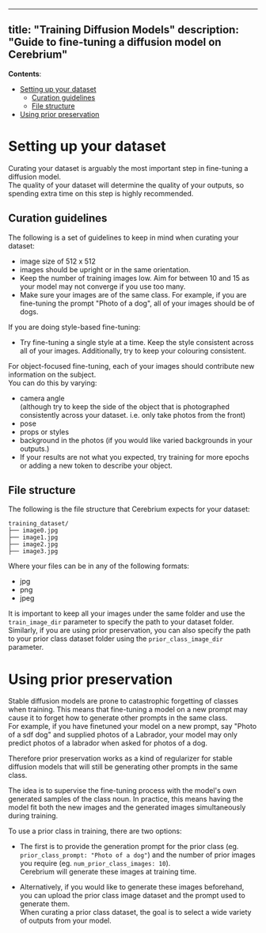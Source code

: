 
---
title: "Training Diffusion Models"
description: "Guide to fine-tuning a diffusion model on Cerebrium"
---

**Contents**:
- [Setting up your dataset](#setting-up-your-dataset)
  - [Curation guidelines](#curation-guidelines)
  - [File structure](#file-structure)
- [Using prior preservation](#using-prior-preservation)




# Setting up your dataset
Curating your dataset is arguably the most important step in fine-tuning a diffusion model.  
The quality of your dataset will determine the quality of your outputs, so spending extra time on this step is highly recommended.

## Curation guidelines

The following is a set of guidelines to keep in mind when curating your dataset:
- image size of 512 x 512 
- images should be upright or in the same orientation.
- Keep the number of training images low. Aim for between 10 and 15 as your model may not converge if you use too many.
- Make sure your images are of the same class. For example, if you are fine-tuning the prompt "Photo of a dog", all of your images should be of dogs.



If you are doing style-based fine-tuning:
- Try fine-tuning a single style at a time. Keep the style consistent across all of your images.
Additionally, try to keep your colouring consistent.


For object-focused fine-tuning, each of your images should contribute new information on the subject.  
  You can do this by varying:
- camera angle   
  (although try to keep the side of the object that is photographed consistently across your dataset.  i.e. only take photos from the front)
- pose
- props or styles
- background in the photos (if you would like varied backgrounds in your outputs.)
- If your results are not what you expected, try training for more epochs or adding a new token to describe your object.
  
## File structure

The following is the file structure that Cerebrium expects for your dataset:
```
training_dataset/
├── image0.jpg
├── image1.jpg
├── image2.jpg
├── image3.jpg
```
Where your files can be in any of the following formats: 
- jpg
- png
- jpeg

It is important to keep all your images under the same folder and use the `train_image_dir` parameter to specify the path to your dataset folder. Similarly, if you are using prior preservation, you can also specify the path to your prior class dataset folder using the `prior_class_image_dir` parameter.



# Using prior preservation
Stable diffusion models are prone to catastrophic forgetting of classes when training.
This means that fine-tuning a model on a new prompt may cause it to forget how to generate other prompts in the same class.  
For example, if you have finetuned your model on a new prompt, say "Photo of a sdf dog" and supplied photos of a Labrador, your model may only predict photos of a labrador when asked for photos of a dog. 

Therefore prior preservation works as a kind of regularizer for stable diffusion models that will still be generating other prompts in the same class.

The idea is to supervise the fine-tuning process with the model's own generated samples of the class noun.
In practice, this means having the model fit both the new images and the generated images simultaneously during training.

To use a prior class in training, there are two options:
- The first is to provide the generation prompt for the prior class (eg. `prior_class_prompt: "Photo of a dog"`) and the number of prior images you require (eg. `num_prior_class_images: 10`).  
Cerebrium will generate these images at training time. 

- Alternatively, if you would like to generate these images beforehand,  you can upload the prior class image dataset and the prompt used to generate them.  
    When curating a prior class dataset, the goal is to select a wide variety of outputs from your model. 

